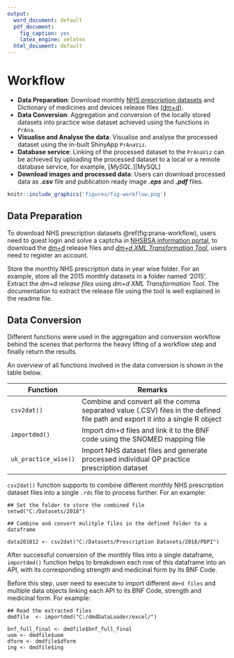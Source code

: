 ```yaml
---
output:
  word_document: default
  pdf_document:
    fig_caption: yes
    latex_engine: xelatex
  html_document: default
---
```



# Workflow {#workflow}

- **Data Preparation**: Download monthly [NHS prescription datasets][NHSBSA] and Dictionary of medicines and devices release files [(dm+d)][dm+d].
- **Data Conversion**: Aggregation and conversion of the locally stored datasets into practice wise dataset achieved using the functions in `PrAna`.
- **Visualise and Analyse the data**: Visualise and analyse the processed dataset using the in-built ShinyApp `PrAnaViz`.
- **Database service**: Linking of the processed dataset to the `PrAnaViz` can be achieved by uploading the processed dataset to a local or a remote database service, for example, [_MySQL._][MySQL]
- **Download images and processed data**: Users can download processed data as **_.csv_** file and publication ready image **_.eps_** and **_.pdf_** files.


```r
knitr::include_graphics('figures/fig-workflow.png')
```


## Data Preparation

To download NHS prescription datasets \@ref(fig:prana-workflow), users need to guest login and solve a captcha in [NHSBSA information portal][NHSBSA], to download the [dm+d][dm+d] release files and [_dm+d XML Transformation Tool_][dm+d2], users need to register an account.

Store the monthly NHS prescription data in year wise folder. For an example, store all the 2015 monthly datasets in a folder named '2015'. Extract the _dm+d release files_ using _dm+d XML Transformation Tool_. The documentation to extract the release file using the tool is well explained in the readme file.


## Data Conversion

Different functions were used in the aggregation and conversion workflow behind the scenes that performs the heavy lifting of a workflow step and finally return the results. 

An overview of all functions involved in the data conversion is shown in the table below.

Function         | Remarks
-----------------| ----------------------------------------------
`csv2dat()`   | Combine and convert all the comma separated value (.CSV) files in the defined file path and export it into a single R object
`importdmd()`  | Import dm+d files and link it to the BNF code using the SNOMED mapping file
`uk_practice_wise()` | Import NHS dataset files and generate processed individual GP practice prescription dataset

`csv2dat()` function supports to combine different monthly NHS prescription dataset files into a single `.rds` file to process further. For an example:

```
## Set the folder to store the combined file
setwd("C:/Datasets/2018")

## Combine and convert mulitple files in the defined folder to a dataframe

data201812 <- csv2dat("C:/Datasets/Prescription Datasets/2018/PDPI")

```
After successful conversion of the monthly files into a single dataframe, `importdmd()` function helps to breakdown each row of this dataframe into an API, with its corresponding strength and medicinal form by its BNF Code.

Before this step, user need to execute to import different `dm+d files` and multiple data objects  linking each API to its BNF Code, strength and medicinal form. For example:

```
## Read the extracted files
dmdfile  <- importdmd("C:/dmdDataLoader/excel/")

bnf_full_final <- dmdfile$bnf_full_final
uom <- dmdfile$uom
dform <- dmdfile$dform
ing <- dmdfile$ing


```


[NHSBSA]: https://applications.nhsbsa.nhs.uk/infosystems/welcome
[dm+d]: https://isd.digital.nhs.uk/trud3/user/guest/group/0/pack/6
[dm+d2]: https://isd.digital.nhs.uk/trud3/user/guest/group/0/pack/6/subpack/239/releases